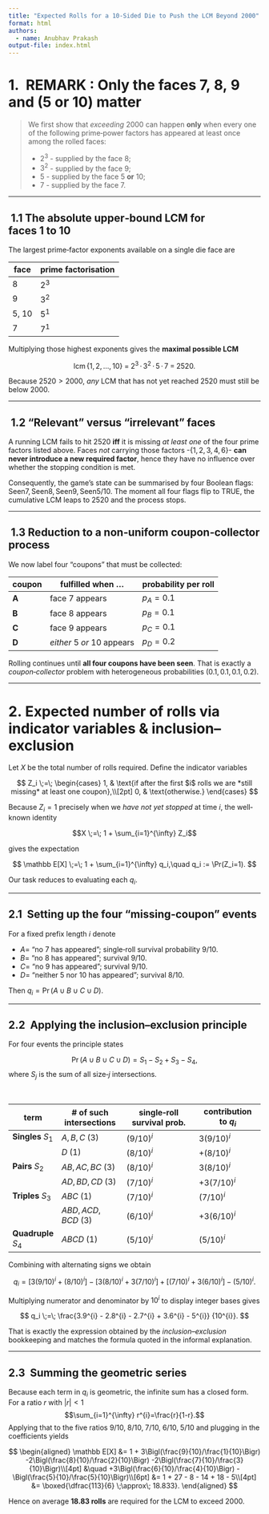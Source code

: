 ```yaml
---
title: "Expected Rolls for a 10‑Sided Die to Push the LCM Beyond 2000"
format: html
authors:
  - name: Anubhav Prakash
output-file: index.html
---
```


# 1.  REMARK : Only the faces 7, 8, 9 and (5 or 10) matter

> We first show that *exceeding* 2000 can happen **only** when every one of the
> following prime‑power factors has appeared at least once among the rolled
> faces:
>
> * $2^{3}$ - supplied by the face 8;
> * $3^{2}$ - supplied by the face 9;
> * $5$ - supplied by the face 5 **or** 10;
> * $7$ - supplied by the face 7.

---

##  1.1 The absolute upper‑bound LCM for faces 1 to 10

The largest prime‑factor exponents available on a single die face are

| face | prime factorisation |
|------|---------------------|
| 8 | $2^{3}$ |
| 9 | $3^{2}$ |
| 5, 10 | $5^{1}$ |
| 7 | $7^{1}$ |

Multiplying those highest exponents gives the **maximal possible LCM**

$$
\operatorname*{lcm}\{1,2,\dots,10\}
  \;=\; 2^{3}\,\cdot\,3^{2}\,\cdot\,5\,\cdot\,7
  \;=\; 2520.
$$

Because $2520>2000$, *any* LCM that has not yet reached 2520 must still be
below 2000.

---

##  1.2 “Relevant” versus “irrelevant” faces

A running LCM fails to hit 2520 **iff** it is missing *at least one* of the four
prime factors listed above.  Faces *not* carrying those factors -$\{1,2,3,4,6\}$-
**can never introduce a new required factor**, hence they have no influence over
whether the stopping condition is met.

Consequently, the game’s state can be summarised by four Boolean flags:
$\text{Seen7},\text{Seen8},\text{Seen9},\text{Seen5/10}$.  The moment all
four flags flip to $\text{TRUE}$, the cumulative LCM leaps to 2520 and the
process stops.

---

##  1.3 Reduction to a non‑uniform coupon‑collector process

We now label four “coupons” that must be collected:

| coupon | fulfilled when … | probability per roll |
|--------|------------------|-----------------------|
| **A** | face 7 appears | $p_A = 0.1$ |
| **B** | face 8 appears | $p_B = 0.1$ |
| **C** | face 9 appears | $p_C = 0.1$ |
| **D** | *either* 5 *or* 10 appears | $p_D = 0.2$ |

Rolling continues until **all four coupons have been seen**.  That is exactly a
*coupon‑collector* problem with heterogeneous probabilities
$(0.1,0.1,0.1,0.2)$.

---

# 2. Expected number of rolls via indicator variables & inclusion–exclusion

Let $X$ be the total number of rolls required.  Define the indicator variables

$$
Z_i \;=\;
  \begin{cases}
    1, & \text{if after the first $i$ rolls we are *still missing* at least one coupon},\\[2pt]
    0, & \text{otherwise.}
  \end{cases}
$$

Because $Z_i=1$ precisely when we *have not yet stopped* at time $i$, the well‑
known identity

$$X \;=\; 1 + \sum_{i=1}^{\infty} Z_i$$

gives the expectation

$$
\mathbb E[X] \;=\; 1 + \sum_{i=1}^{\infty} q_i,\quad
q_i := \Pr(Z_i=1).
$$

Our task reduces to evaluating each $q_i$.

---

## 2.1  Setting up the four “missing‑coupon” events

For a fixed prefix length $i$ denote

* $A =$ “no 7 has appeared”;   single‑roll survival probability $9/10$.
* $B =$ “no 8 has appeared”;   survival $9/10$.
* $C =$ “no 9 has appeared”;   survival $9/10$.
* $D =$ “neither 5 nor 10 has appeared”; survival $8/10$.

Then $q_i = \Pr(A\cup B\cup C\cup D)$.

---

## 2.2  Applying the inclusion–exclusion principle

For four events the principle states

$$
\Pr(A\cup B\cup C\cup D)
  = S_1 - S_2 + S_3 - S_4,
$$
where $S_j$ is the sum of all size‑$j$ intersections.

<br>

| term | # of such intersections | single‑roll survival prob. | contribution to $q_i$ |
|------|------------------------|----------------------------|-------------------------|
| **Singles** $S_1$ | $A,B,C$ (3) | $(9/10)^i$ | $3(9/10)^i$ |
| | $D$ (1) | $(8/10)^i$ | $+(8/10)^i$ |
| **Pairs** $S_2$ | $AB,AC,BC$ (3) | $(8/10)^i$ | $3(8/10)^i$ |
| | $AD,BD,CD$ (3) | $(7/10)^i$ | $+3(7/10)^i$ |
| **Triples** $S_3$ | $ABC$ (1) | $(7/10)^i$ | $(7/10)^i$ |
| | $ABD,ACD,BCD$ (3) | $(6/10)^i$ | $+3(6/10)^i$ |
| **Quadruple** $S_4$ | $ABCD$ (1) | $(5/10)^i$ | $(5/10)^i$ |

Combining with alternating signs we obtain

$$
q_i
  = \bigl[3(9/10)^i + (8/10)^i\bigr]
    - \bigl[3(8/10)^i + 3(7/10)^i\bigr]
    + \bigl[(7/10)^i + 3(6/10)^i\bigr]
    - (5/10)^i.
$$

Multiplying numerator and denominator by $10^i$ to display integer bases gives

$$
q_i \;=\; \frac{3.9^{i} - 2.8^{i} - 2.7^{i} + 3.6^{i} - 5^{i}}
                  {10^{i}}.
$$

That is exactly the expression obtained by the *inclusion–exclusion* bookkeeping
and matches the formula quoted in the informal explanation.

---

## 2.3  Summing the geometric series

Because each term in $q_i$ is geometric, the infinite sum has a closed form.
For a ratio $r$ with $|r|<1$
$$\sum_{i=1}^{\infty} r^{i}=\frac{r}{1-r}.$$
Applying that to the five ratios $9/10,\;8/10,\;7/10,\;6/10,\;5/10$ and
plugging in the coefficients yields

$$
\begin{aligned}
\mathbb E[X]
  &= 1 + 3\Bigl(\frac{9}{10}/\frac{1}{10}\Bigr)
       -2\Bigl(\frac{8}{10}/\frac{2}{10}\Bigr)
       -2\Bigl(\frac{7}{10}/\frac{3}{10}\Bigr)\\[4pt]
  &\quad +3\Bigl(\frac{6}{10}/\frac{4}{10}\Bigr)
       -\Bigl(\frac{5}{10}/\frac{5}{10}\Bigr)\\[6pt]
  &= 1 + 27 - 8 - 14 + 18 - 5\\[4pt]
  &= \boxed{\dfrac{113}{6} \;\approx\; 18.833}.
\end{aligned}
$$

Hence on average **18.83 rolls** are required for the LCM to exceed 2000.